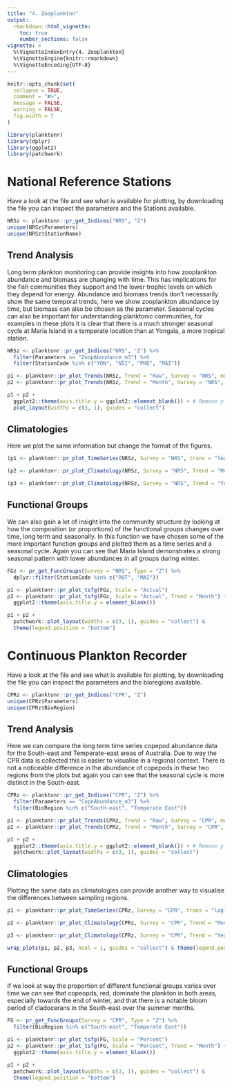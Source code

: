 ```yaml
---
title: "4. Zooplankton"
output: 
  rmarkdown::html_vignette:
    toc: true
    number_sections: false
vignette: >
  %\VignetteIndexEntry{4. Zooplankton}
  %\VignetteEngine{knitr::rmarkdown}
  %\VignetteEncoding{UTF-8}
---
```


```r
knitr::opts_chunk$set(
  collapse = TRUE,
  comment = "#>",
  message = FALSE,
  warning = FALSE,
  fig.width = 7
)
```

```r
library(planktonr)
library(dplyr)
library(ggplot2)
library(patchwork)
```

# National Reference Stations

Have a look at the file and see what is available for plotting, by downloading the file you can inspect the parameters and the Stations available.

```r
NRSz <- planktonr::pr_get_Indices("NRS", "Z")
unique(NRSz$Parameters)
unique(NRSz$StationName)
```

## Trend Analysis

Long term plankton monitoring can provide insights into how zooplankton abundance and biomass are changing with time. This has implications for the fish communities they support and the lower trophic levels on which they depend for energy. Abundance and biomass trends don't necessarily show the same temporal trends, here we show zooplankton abundance by time, but biomass can also be chosen as the parameter. Seasonal cycles can also be important for understanding planktonic communities, for examples in these plots it is clear that there is a much stronger seasonal cycle at Maria Island in a temperate location than at Yongala, a more tropical station.   

```r
NRSz <- planktonr::pr_get_Indices("NRS", "Z") %>%
  filter(Parameters == "ZoopAbundance_m3") %>%
  filter(StationCode %in% c("YON", "NSI", "PHB", "MAI"))

p1 <- planktonr::pr_plot_Trends(NRSz, Trend = "Raw", Survey = "NRS", method = "lm", trans = "log10")
p2 <- planktonr::pr_plot_Trends(NRSz, Trend = "Month", Survey = "NRS", method = "loess")

p1 + p2 +
  ggplot2::theme(axis.title.y = ggplot2::element_blank()) + # Remove y-title from 2nd column
  plot_layout(widths = c(3, 1), guides = "collect")
```

## Climatologies

Here we plot the same information but change the format of the figures. 

```r
(p1 <- planktonr::pr_plot_TimeSeries(NRSz, Survey = "NRS", trans = "log10"))
```
```r
(p2 <- planktonr::pr_plot_Climatology(NRSz, Survey = "NRS", Trend = "Month", trans = "log10"))
```
```r
(p3 <- planktonr::pr_plot_Climatology(NRSz, Survey = "NRS", Trend = "Year", trans = "log10"))
```

## Functional Groups

We can also gain a lot of insight into the community structure by looking at how the composition (or proportions) of the functional groups changes over time, long term and seasonally. In this function we have chosen some of the more important function groups and plotted them as a time series and a seasonal cycle. Again you can see that Maria Island demonstrates a strong seasonal pattern with lower abundances in all groups during winter.  

```r
FGz <- pr_get_FuncGroups(Survey = "NRS", Type = "Z") %>%
  dplyr::filter(StationCode %in% c("ROT", "MAI"))

p1 <- planktonr::pr_plot_tsfg(FGz, Scale = "Actual")
p2 <- planktonr::pr_plot_tsfg(FGz, Scale = "Actual", Trend = "Month") +
  ggplot2::theme(axis.title.y = element_blank())

p1 + p2 +
  patchwork::plot_layout(widths = c(3, 1), guides = "collect") &
  theme(legend.position = "bottom")
```


# Continuous Plankton Recorder

Have a look at the file and see what is available for plotting, by downloading the file you can inspect the parameters and the bioregions available.

```r
CPRz <- planktonr::pr_get_Indices("CPR", "Z")
unique(CPRz$Parameters)
unique(CPRz$BioRegion)
```

## Trend Analysis

Here we can compare the long term time series copepod abundance data for the South-east and Temperate-east areas of Australia. Due to way the CPR data is collected this is easier to visualise in a regional context. There is not a noticeable difference in the abundance of copepods in these two regions from the plots but again you can see that the seasonal cycle is more distinct in the South-east. 

```r
CPRz <- planktonr::pr_get_Indices("CPR", "Z") %>%
  filter(Parameters == "CopeAbundance_m3") %>%
  filter(BioRegion %in% c("South-east", "Temperate East"))

p1 <- planktonr::pr_plot_Trends(CPRz, Trend = "Raw", Survey = "CPR", method = "lm", trans = "log10")
p2 <- planktonr::pr_plot_Trends(CPRz, Trend = "Month", Survey = "CPR", method = "loess")

p1 + p2 +
  ggplot2::theme(axis.title.y = ggplot2::element_blank()) + # Remove y-title from 2nd column
  patchwork::plot_layout(widths = c(3, 1), guides = "collect")
```


## Climatologies

Plotting the same data as climatologies can provide another way to visualise the differences between sampling regions. 

```r
p1 <- planktonr::pr_plot_TimeSeries(CPRz, Survey = "CPR", trans = "log10") + theme(axis.title.y = element_blank())

p2 <- planktonr::pr_plot_Climatology(CPRz, Survey = "CPR", Trend = "Month", trans = "log10")

p3 <- planktonr::pr_plot_Climatology(CPRz, Survey = "CPR", Trend = "Year", trans = "log10") + theme(axis.title.y = element_blank())

wrap_plots(p1, p2, p3, ncol = 1, guides = "collect") & theme(legend.position = "bottom")
```



## Functional Groups

If we look at way the proportion of different functional groups varies over time we can see that copeopds, red, dominate the plankton in both areas, especially towards the end of winter, and that there is a notable bloom period of cladocerans in the South-east over the summer months. 

```r
FG <- pr_get_FuncGroups(Survey = "CPR", Type = "Z") %>%
  filter(BioRegion %in% c("South-east", "Temperate East"))

p1 <- planktonr::pr_plot_tsfg(FG, Scale = "Percent")
p2 <- planktonr::pr_plot_tsfg(FG, Scale = "Percent", Trend = "Month") +
  ggplot2::theme(axis.title.y = element_blank())

p1 + p2 +
  patchwork::plot_layout(widths = c(3, 1), guides = "collect") &
  theme(legend.position = "bottom")
```
